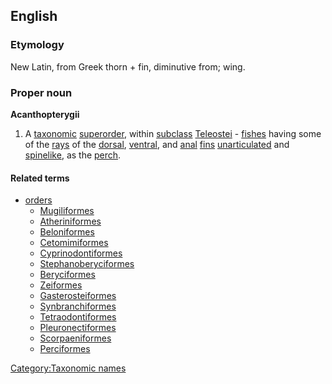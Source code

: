 {{wikispecies}}
{{wikipedia}}
==English==

===Etymology===
New Latin, from Greek  thorn + fin, diminutive from; wing.

===Proper noun===
'''Acanthopterygii'''

# A [[taxonomic]] [[superorder]], within [[subclass]] [[Teleostei]] - [[fish]]es having some of the [[ray]]s of the [[dorsal]], [[ventral]], and [[anal]] [[fin]]s [[unarticulated]] and [[spinelike]], as the [[perch]].

====Related terms====
*[[order]]s
**[[Mugiliformes]]
**[[Atheriniformes]]
**[[Beloniformes]]
**[[Cetomimiformes]]
**[[Cyprinodontiformes]]
**[[Stephanoberyciformes]]
**[[Beryciformes]]
**[[Zeiformes]]
**[[Gasterosteiformes]]
**[[Synbranchiformes]]
**[[Tetraodontiformes]]
**[[Pleuronectiformes]]
**[[Scorpaeniformes]]
**[[Perciformes]]

[[Category:Taxonomic names]]